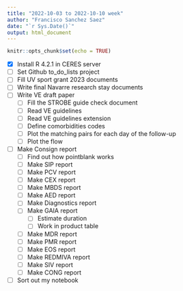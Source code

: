 ```yaml
---
title: "2022-10-03 to 2022-10-10 week"
author: "Francisco Sanchez Saez"
date: "`r Sys.Date()`"
output: html_document
---
```


```r
knitr::opts_chunk$set(echo = TRUE)
```

- [x] Install R 4.2.1 in CERES server
- [ ] Set Github to_do_lists project
- [ ] Fill UV sport grant 2023 documents
- [ ] Write final Navarre research stay documents
- [ ] Write VE draft paper 
  - [ ] Fill the STROBE guide check document
  - [ ] Read VE guidelines
  - [ ] Read VE guidelines extension
  - [ ] Define comorbidities codes
  - [ ] Plot the matching pairs for each day of the follow-up
  - [ ] Plot the flow
- [ ] Make Consign report
  - [ ] Find out how pointblank works
  - [ ] Make SIP report
  - [ ] Make PCV report
  - [ ] Make CEX report
  - [ ] Make MBDS report
  - [ ] Make AED report
  - [ ] Make Diagnostics report
  - [ ] Make GAIA report
    - [ ] Estimate duration
    - [ ] Work in product table
  - [ ] Make MDR report
  - [ ] Make PMR report
  - [ ] Make EOS report
  - [ ] Make REDMIVA report
  - [ ] Make SIV report
  - [ ] Make CONG report
- [ ] Sort out my notebook

